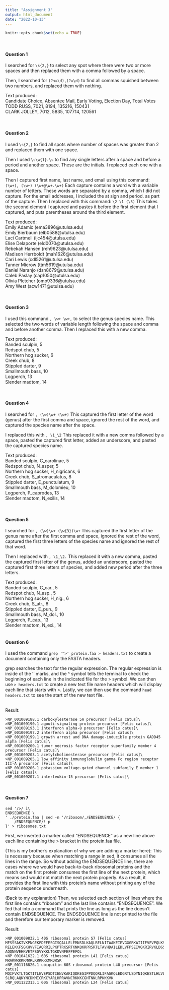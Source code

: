 ```yaml
---
title: "Assignment 3"
output: html_document
date: "2022-10-13"
---
```


```r
knitr::opts_chunk$set(echo = TRUE)
```

\

#### Question 1
I searched for 
``` \s{2,} ``` to select any spot where there were two or more spaces and then replaced them with a comma followed by a space. 

Then, I searched for ```(?<=\d),(?=\d)``` to find all commas squished between two numbers, and replaced them with nothing. 

Text produced:\
Candidate Choice, Absentee Mail, Early Voting, Election Day, Total Votes\
TODD RUSS, 7021, 8194, 135216, 150431\
CLARK JOLLEY, 7012, 5835, 107714, 120561\

\

#### Question 2
I used ```\s{2,}``` to find all spots where number of spaces was greater than 2 and replaced them with one space. 

Then I used ```\s\w{1}.\s``` to find any single letters after a space and before a period and another space. These are the initials. I replaced each one with a space. 

Then I captured first name, last name, and email using this command: ``` (\w+), (\w+) (\w+@\w+.\w+)```
Each capture contains a word with a variable number of letters. These words are separated by a comma, which I did not capture. For the email addresses, I included the at sign and period. as part of the capture. 
Then I replaced with this command: ```\2 \1 (\3)```
This takes the second element I captured and pastes it before the first element that I captured, and puts parentheses around the third element. 

Text produced: \
Emily Adamic (ema3896@utulsa.edu) \
Emily Bierbaum (elb0588@utulsa.edu) \
Laci Cartmell (ljc454@utulsa.edu) \
Elise Delaporte (eld0070@utulsa.edu) \
Rebekah Hansen (reh9623@utulsa.edu) \
Madison Herrboldt (mah1626@utulsa.edu) \
Cari Lewis (cdl5261@utulsa.edu) \
Tanner Mierow (ttm5619@utulsa.edu) \
Daniel Naranjo (dsn8679@utulsa.edu) \
Caleb Paslay (cap1050@utulsa.edu) \
Olivia Pletcher (omp9336@utulsa.edu) \
Amy West (acw1471@utulsa.edu) \

\

#### Question 3

I used this command ```, \w+ \w+,``` to select the genus species name. This selected the two words of variable length following the space and comma and before another comma. Then I replaced this with a new comma. \

Text produced: \
Banded sculpin, 5 \
Redspot chub, 5 \
Northern hog sucker, 6 \
Creek chub, 8 \
Stippled darter, 9 \
Smallmouth bass, 10 \
Logperch, 13 \
Slender madtom, 14 \

\

#### Question 4

I searched for
```, (\w)\w+ (\w+)```
This captured the first letter of the word (genus) after the first comma and space, ignored the rest of the word, and captured the species name after the space. \

I replaced this with  ```, \1_\2```
This replaced it with a new comma followed by a space, pasted the captured first letter, added an underscore, and pasted the captured species name. \

Text produced: \
Banded sculpin, C_carolinae, 5 \
Redspot chub, N_asper, 5 \
Northern hog sucker, H_nigricans, 6 \
Creek chub, S_atromaculatus, 8 \
Stippled darter, E_punctulatum, 9 \
Smallmouth bass, M_dolomieu, 10 \
Logperch, P_caprodes, 13 \
Slender madtom, N_exilis, 14 \

\

#### Question 5

I searched for ```, (\w)\w+ (\w{3})\w+```
This captured the first letter of the genus name after the first comma and space, ignored the rest of the word, captured the first three letters of the species name and ignored the rest of that word. 

Then I replaced with 
```, \1_\2.```
This replaced it with a new comma, pasted the captured first letter of the genus, added an underscore, pasted the captured first three letters of species, and added new period after the three letters. 
\

Text produced:\
Banded sculpin, C_car., 5\
Redspot chub, N_asp., 5\
Northern hog sucker, H_nig., 6\
Creek chub, S_atr., 8\
Stippled darter, E_pun., 9\
Smallmouth bass, M_dol., 10\
Logperch, P_cap., 13\
Slender madtom, N_exi., 14\
\



#### Question 6

I used the command ```grep '^>' protein.faa > headers.txt``` to create a document containing only the FASTA headers. 

grep searches the text for the regular expression. The regular expression is inside of the '' marks, and the ^ symbol tells the terminal to check the beginning of each line in the indicated file for the > symbol. We can then use ```> headers.txt``` to create a new text file name headers which will display each line that starts with >. 
Lastly, we can then use the command ```head headers.txt``` to see the start of the new text file.

\
Result:\
```
>NP_001009188.1 carboxylesterase 5A precursor [Felis catus]\
>NP_001009190.1 agouti-signaling protein precursor [Felis catus]\
>NP_001009193.1 interferon alpha-8 precursor [Felis catus]\
>NP_001009197.2 interferon alpha precursor [Felis catus]\
>NP_001009199.1 growth arrest and DNA damage-inducible protein GADD45 alpha [Felis catus]\
>NP_001009200.1 tumor necrosis factor receptor superfamily member 4 precursor [Felis catus]\
>NP_001009203.1 acetylcholinesterase precursor [Felis catus]\
>NP_001009205.1 low affinity immunoglobulin gamma Fc region receptor III-A precursor [Felis catus]\
>NP_001009206.1 potassium voltage-gated channel subfamily E member 1 [Felis catus]\
>NP_001009207.1 interleukin-15 precursor [Felis catus]\
```

\

#### Question 7 


```
sed '/>/ i\
ENDSEQUENCE \
' ./protein.faa | sed -n '/ribosom/,/ENDSEQUENCE/ {
 	/ENDSEQUENCE/! p
}' > ribosomes.txt
```

First, we inserted a marker called "ENDSEQUENCE" as a new line above each line containing the > bracket in the protein.faa file. \

(This is my brother's explanation of why we are adding a marker here): This is necessary because when matching a range in sed, it consumes all the lines in the range. So without adding the ENDSEQUENCE line, there are cases where we would have back-to-back ribosomal proteins and the match on the first protein consumes the first line of the next protein, which means sed would not match the next protein properly. As a result, it provides the first line with this protein's name without printing any of the protein sequence underneath. \

(Back to my explanation) Then, we selected each section of lines where the first line contains "ribosom" and the last line contains "ENDSEQUENCE". We fed that into a command that prints the line as long as the line doesn't contain ENDSEQUENCE. The ENDSEQUENCE line is not printed to the file and therefore our temporary marker is removed. \

Result:\
```
>NP_001009832.1 40S ribosomal protein S7 [Felis catus]
MFSSSAKIVKPNGEKPDEFESGISQALLELEMNSDLKAQLRELNITAAKEIEVGGGRKAIIIFVPVPQLKSFQKIQVRLV
RELEKKFSGKHVVFIAQRRILPKPTRKSRTKNKQKRPRSRTLTAVHDAILEDLVFPSEIVGKRIRVKLDGSRLIKVHLDK
AQQNNVEHKVETFSGVYKKLTGKDVNFEFPEFQL
>NP_001041622.1 60S ribosomal protein L41 [Felis catus]
MRAKWRKKRMRRLKRKRRKMRQRSK
>NP_001116826.1 ubiquitin-60S ribosomal protein L40 precursor [Felis catus]
MQIFVKTLTGKTITLEVEPSDTIENVKAKIQDKEGIPPDQQRLIFAGKQLEDGRTLSDYNIQKESTLHLVLRLRGGIIEP
SLRQLAQKYNCDKMICRKCYARLHPRAVNCRKKKCGHTNNLRPKKKVK
>NP_001122313.1 60S ribosomal protein L24 [Felis catus]
```



